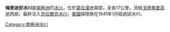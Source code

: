 {{coord|68|45|S|66|37|W|source:GNIS|display=title}}

'''梅里迪安冰川'''是[[南極洲|南極洲]]的[[冰川|冰川]]，位於[[葛拉漢地|葛拉漢地]]南部，全長17公里，流經[[戈德弗里高地|戈德弗里高地]]西部，最終注入[[克拉爾克冰川|克拉爾克冰川]]，[[美國|美國]]探險隊在1941年1月經過該冰川。

{{DEFAULTSORT:Meridian Glacier}}
[[Category:南極洲冰川|Category:南極洲冰川]]


{{FallièresCoast-geo-stub}}